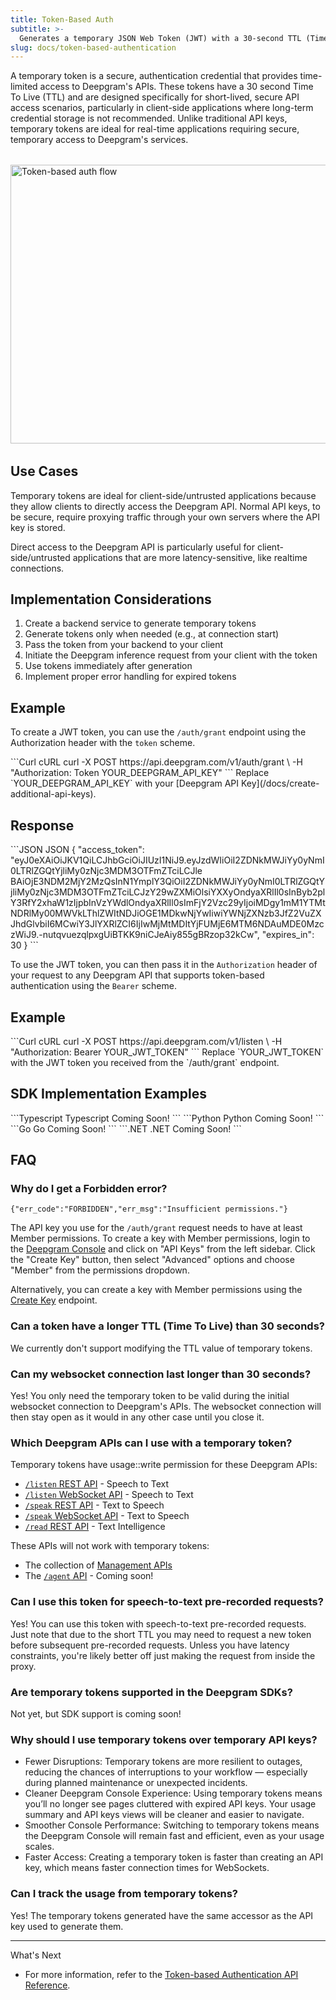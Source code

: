 ```yaml
---
title: Token-Based Auth
subtitle: >-
  Generates a temporary JSON Web Token (JWT) with a 30-second TTL (Time To Live) for Deepgram APIs.
slug: docs/token-based-authentication
---
```


A temporary token is a secure, authentication credential that provides time-limited access to Deepgram's APIs. These tokens have a 30 second Time To Live (TTL) and are designed specifically for short-lived, secure API access scenarios, particularly in client-side applications where long-term credential storage is not recommended. Unlike traditional API keys, temporary tokens are ideal for real-time applications requiring secure, temporary access to Deepgram's services.

<div style="width: 100%; display: flex; justify-content: center; margin: 2rem 0;">
<img src="../images/temp-auth-tokens.svg" alt="Token-based auth flow" width="600" height="446"/>
</div>

## Use Cases

Temporary tokens are ideal for client-side/untrusted applications because they allow clients to directly access the Deepgram API. Normal API keys, to be secure, require proxying traffic through your own servers where the API key is stored.

Direct access to the Deepgram API is particularly useful for client-side/untrusted applications that are more latency-sensitive, like realtime connections.

## Implementation Considerations

1. Create a backend service to generate temporary tokens
2. Generate tokens only when needed (e.g., at connection start)
3. Pass the token from your backend to your client
4. Initiate the Deepgram inference request from your client with the token
5. Use tokens immediately after generation
6. Implement proper error handling for expired tokens

## Example

To create a JWT token, you can use the `/auth/grant` endpoint using the Authorization header with the `token` scheme.

<CodeGroup>
  ```Curl cURL
  curl -X POST https://api.deepgram.com/v1/auth/grant \
     -H "Authorization: Token YOUR_DEEPGRAM_API_KEY"
  ```
</CodeGroup>

<Warning>
  Replace `YOUR_DEEPGRAM_API_KEY` with your [Deepgram API Key](/docs/create-additional-api-keys).
</Warning>

## Response

<CodeGroup>
  ```JSON JSON
  {
    "access_token": "eyJ0eXAiOiJKV1QiLCJhbGciOiJIUzI1NiJ9.eyJzdWIiOiI2ZDNkMWJiYy0yNmI0LTRlZGQtYjliMy0zNjc3MDM3OTFmZTciLCJle BAiOjE3NDM2MjY2MzQsInN1YmplY3QiOiI2ZDNkMWJiYy0yNmI0LTRlZGQtYjliMy0zNjc3MDM3OTFmZTciLCJzY29wZXMiOlsiYXXyOndyaXRlIl0sInByb2plY3RfY2xhaW1zIjpbInVzYWdlOndyaXRlIl0sImFjY2Vzc29yIjoiMDgy1mM1YTMtNDRlMy00MWVkLThlZWItNDJiOGE1MDkwNjYwIiwiYWNjZXNzb3JfZ2VuZXJhdGlvbiI6MCwiY3JlYXRlZCI6IjIwMjMtMDItYjFUMjE6MTM6NDAuMDE0MzczWiJ9.-nutqvuezqlpxgUiBTKK9niCJeAiy855gBRzop32kCw",
    "expires_in": 30
}
  ```
</CodeGroup>

To use the JWT token, you can then pass it in the `Authorization` header of your request to any Deepgram API that supports token-based authentication using the `Bearer` scheme.

## Example

<CodeGroup>
 ```Curl cURL
  curl -X POST https://api.deepgram.com/v1/listen \
     -H "Authorization: Bearer YOUR_JWT_TOKEN"
  ```

</CodeGroup>

<Warning>
  Replace `YOUR_JWT_TOKEN` with the JWT token you received from the `/auth/grant` endpoint.
</Warning>


## SDK Implementation Examples

<CodeGroup>
  ```Typescript Typescript
  Coming Soon!
  ```
  ```Python Python
  Coming Soon!
  ```
  ```Go Go
  Coming Soon!
  ```
  ```.NET .NET
  Coming Soon!
  ```
</CodeGroup>

## FAQ

### Why do I get a Forbidden error?

`{"err_code":"FORBIDDEN","err_msg":"Insufficient permissions."}`

The API key you use for the `/auth/grant` request needs to have at least Member permissions.
To create a key with Member permissions, login to the [Deepgram Console](https://console.deepgram.com/) and click on "API Keys" from the left sidebar. Click the "Create Key" button, then select "Advanced" options and choose "Member" from the permissions dropdown.

Alternatively, you can create a key with Member permissions using the [Create Key](/reference/management-api/keys/create) endpoint.

### Can a token have a longer TTL (Time To Live) than 30 seconds?

We currently don't support modifying the TTL value of temporary tokens.

### Can my websocket connection last longer than 30 seconds?

Yes! You only need the temporary token to be valid during the initial websocket connection to Deepgram's APIs. The websocket connection will then stay open as it would in any other case until you close it.

### Which Deepgram APIs can I use with a temporary token?

Temporary tokens have usage::write permission for these Deepgram APIs:

- [`/listen` REST API](/reference/speech-to-text-api/listen) - Speech to Text
- [`/listen` WebSocket API](/reference/speech-to-text-api/listen-streaming) - Speech to Text
- [`/speak` REST API](/reference/text-to-speech-api/speak) - Text to Speech
- [`/speak` WebSocket API](/reference/text-to-speech-api/speak-streaming) - Text to Speech
- [`/read` REST API](/reference/text-intelligence-api/text-read) - Text Intelligence

These APIs will not work with temporary tokens:

- The collection of [Management APIs](/reference/deepgram-api-overview)
- The [`/agent` API](/reference/voice-agent-api/agent) - Coming soon!

### Can I use this token for speech-to-text pre-recorded requests?

Yes! You can use this token with speech-to-text pre-recorded requests. Just note that due to the short TTL you may need to request a new token before subsequent pre-recorded requests. Unless you have latency constraints, you're likely better off just making the request from inside the proxy.


### Are temporary tokens supported in the Deepgram SDKs?

Not yet, but SDK support is coming soon!

### Why should I use temporary tokens over temporary API keys?

- Fewer Disruptions: Temporary tokens are more resilient to outages, reducing the chances of interruptions to your workflow — especially during planned maintenance or unexpected incidents.
- Cleaner Deepgram Console Experience: Using temporary tokens means you’ll no longer see pages cluttered with expired API keys. Your usage summary and API keys views will be cleaner and easier to navigate.
- Smoother Console Performance: Switching to temporary tokens means the Deepgram Console will remain fast and efficient, even as your usage scales.
- Faster Access: Creating a temporary token is faster than creating an API key, which means faster connection times for WebSockets.

### Can I track the usage from temporary tokens?

Yes! The temporary tokens generated have the same accessor as the API key used to generate them.


***

What's Next

* For more information, refer to the [Token-based Authentication API Reference](/reference/token-based-auth-api/grant-token).

